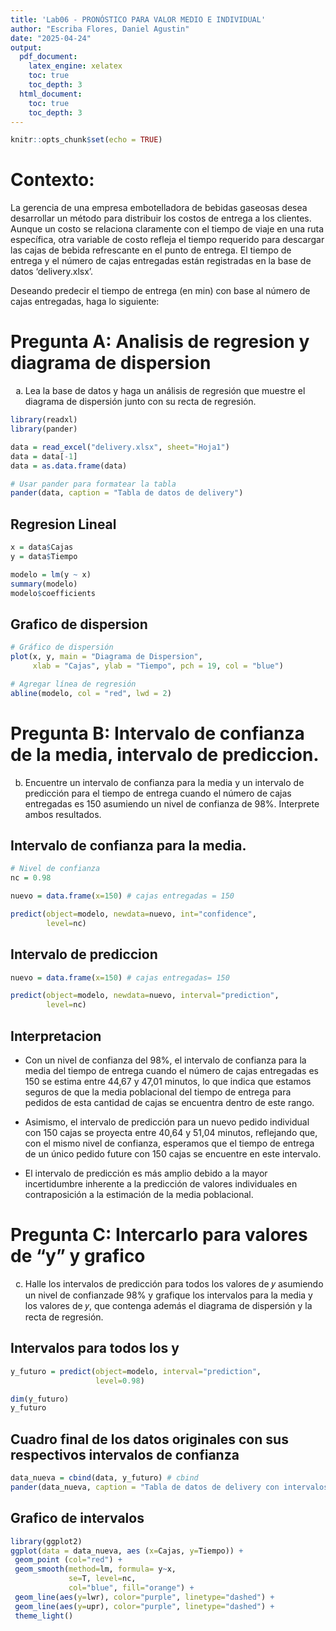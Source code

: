 ```yaml
---
title: 'Lab06 - PRONÓSTICO PARA VALOR MEDIO E INDIVIDUAL'
author: "Escriba Flores, Daniel Agustin"
date: "2025-04-24"
output:
  pdf_document:
    latex_engine: xelatex
    toc: true
    toc_depth: 3
  html_document: 
    toc: true
    toc_depth: 3
---
```


```r
knitr::opts_chunk$set(echo = TRUE)
```

# Contexto: 

La gerencia de una empresa embotelladora de bebidas gaseosas desea desarrollar un método para distribuir los costos de entrega a los clientes. Aunque un costo se relaciona claramente con el tiempo de viaje en una ruta específica, otra variable de costo refleja el tiempo requerido para descargar las cajas de bebida refrescante en el punto de entrega. El tiempo de entrega y el número de cajas entregadas están registradas en la base de datos ‘delivery.xlsx’.

Deseando predecir el tiempo de entrega (en min) con base al número de cajas entregadas, haga lo siguiente:


# Pregunta A: Analisis de regresion y diagrama de dispersion

a. Lea la base de datos y haga un análisis de regresión que muestre el diagrama de dispersión junto con su recta de regresión.

```r
library(readxl)
library(pander) 

data = read_excel("delivery.xlsx", sheet="Hoja1")
data = data[-1]
data = as.data.frame(data)

# Usar pander para formatear la tabla
pander(data, caption = "Tabla de datos de delivery")
```

## Regresion Lineal


```r
x = data$Cajas
y = data$Tiempo

modelo = lm(y ~ x)
summary(modelo)
modelo$coefficients
```

## Grafico de dispersion

```r
# Gráfico de dispersión
plot(x, y, main = "Diagrama de Dispersion", 
     xlab = "Cajas", ylab = "Tiempo", pch = 19, col = "blue")

# Agregar línea de regresión
abline(modelo, col = "red", lwd = 2)
```

# Pregunta B: Intervalo de confianza de la media, intervalo de prediccion.

b. Encuentre un intervalo de confianza para la media y un intervalo de predicción para el tiempo de entrega cuando el número de cajas entregadas es 150 asumiendo un nivel de confianza de 98%. Interprete ambos resultados.

## Intervalo de confianza para la media.

```r
# Nivel de confianza
nc = 0.98

nuevo = data.frame(x=150) # cajas entregadas = 150

predict(object=modelo, newdata=nuevo, int="confidence", 
        level=nc)
```

## Intervalo de prediccion

```r
nuevo = data.frame(x=150) # cajas entregadas= 150

predict(object=modelo, newdata=nuevo, interval="prediction",
        level=nc)
```

## Interpretacion

- Con un nivel de confianza del 98%, el intervalo de confianza para la media del tiempo de entrega cuando el número de cajas entregadas es 150 se estima entre 44,67 y 47,01 minutos, lo que indica que estamos seguros de que la media poblacional del tiempo de entrega para pedidos de esta cantidad de cajas se encuentra dentro de este rango.

- Asimismo, el intervalo de predicción para un nuevo pedido individual con 150 cajas se proyecta entre 40,64 y 51,04 minutos, reflejando que, con el mismo nivel de confianza, esperamos que el tiempo de entrega de un único pedido future con 150 cajas se encuentre en este intervalo. 

- El intervalo de predicción es más amplio debido a la mayor incertidumbre inherente a la predicción de valores individuales en contraposición a la estimación de la media poblacional.


# Pregunta C: Intercarlo para valores de "y" y  grafico

c. Halle los intervalos de predicción para todos los valores de 𝑦 asumiendo un nivel de confianzade 98% y grafique los intervalos para la media y los valores de 𝑦, que contenga además el diagrama de dispersión y la recta de regresión.

## Intervalos para todos los y

```r
y_futuro = predict(object=modelo, interval="prediction", 
                   level=0.98)

dim(y_futuro)
y_futuro
```

## Cuadro final de los datos originales con sus respectivos intervalos de confianza

```r
data_nueva = cbind(data, y_futuro) # cbind
pander(data_nueva, caption = "Tabla de datos de delivery con intervalos de confianza")
```


## Grafico de intervalos 

```r
library(ggplot2)
ggplot(data = data_nueva, aes (x=Cajas, y=Tiempo)) +
 geom_point (col="red") +
 geom_smooth(method=lm, formula= y~x, 
             se=T, level=nc, 
             col="blue", fill="orange") +
 geom_line(aes(y=lwr), color="purple", linetype="dashed") +
 geom_line(aes(y=upr), color="purple", linetype="dashed") +
 theme_light()
```
